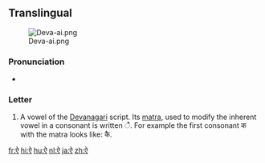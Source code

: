 ==Translingual==
[[File:Deva-ai.png|thumb]]

===Pronunciation===
* {{IPA|/əj/|/aj/|/ɛ/|/æ/|lang=mul}} {{i|varies by language, context, etc.}}

===Letter===
{{mul-deva|ai}}

# A vowel of the [[Devanagari]] script.  Its [[matra]], used to modify the inherent vowel in a consonant is written &#x0948;.  For example the first consonant क with the matra looks like: कै.

[[fr:ऐ]]
[[hi:ऐ]]
[[hu:ऐ]]
[[nl:ऐ]]
[[ja:ऐ]]
[[zh:ऐ]]